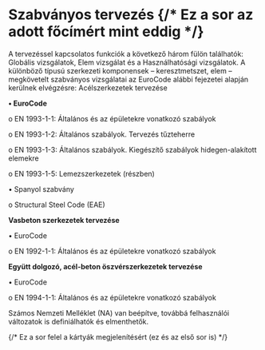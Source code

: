 
# Szabványos tervezés  {/* Ez a sor az adott főcímért mint eddig */}
A tervezéssel kapcsolatos funkciók a következő három fülön találhatók: Globális vizsgálatok, Elem vizsgálat és a Használhatósági vizsgálatok.
A különböző típusú szerkezeti komponensek – keresztmetszet, elem – megkövetelt szabványos vizsgálatai az EuroCode alábbi fejezetei alapján kerülnek elvégzésre:
Acélszerkezetek tervezése

**•	EuroCode**

o	EN 1993-1-1: Általános és az épületekre vonatkozó szabályok

o	EN 1993-1-2: Általános szabályok. Tervezés tűzteherre

o	EN 1993-1-3: Általános szabályok. Kiegészítő szabályok hidegen-alakított elemekre

o	EN 1993-1-5: Lemezszerkezetek (részben)

•	Spanyol szabvány

o	Structural Steel Code (EAE)

**Vasbeton szerkezetek tervezése**

•	EuroCode

o	EN 1992-1-1: Általános és az épületekre vonatkozó szabályok

**Együtt dolgozó, acél-beton öszvérszerkezetek tervezése**

•	EuroCode

o	EN 1994-1-1: Általános és az épületekre vonatkozó szabályok

Számos Nemzeti Melléklet (NA) van beépítve, továbbá felhasználói változatok is definiálhatók és elmenthetők.




<DocCardList />   {/* Ez a sor felel a kártyák megjelenítésért (ez és az első sor is) */}
